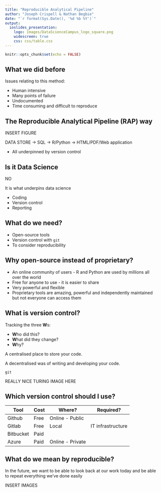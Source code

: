 ```yaml
---
title: "Reproducible Analytical Pipeline"
author: "Joseph Crispell & Nathan Begbie"
date: "`r format(Sys.Date(), '%d %b %Y')`"
output: 
  ioslides_presentation:
    logo: Images/DataScienceCampus_logo_square.png
    widescreen: true
    css: css/table.css
---
```


```r
knitr::opts_chunk$set(echo = FALSE)
```

<!-- Extra custom code to add "OFFICIAL" into the header -->

<script src="https://ajax.googleapis.com/ajax/libs/jquery/1.12.2/jquery.min.js"></script>

<script>
    $(document).ready(function() {
      $('slide:not(.title-slide, .backdrop, .segue)').append('<header label=\"OFFICIAL\"></header>');    
    })
</script>

<style>
  header:after {
    content: attr(label);
    font-size: 12pt;
    position: absolute;
    top: 10px;
    left: 10px;
    line-height: 1.9;
  }
</style>

<!-- END custom code block for header -->


<!-- TO DO

- Copy in content from Nathan's slides
- Thinking of hypothetical project to update into RAP - refer to throughout

-->

## What we did before

Issues relating to this method:

- Human intensive
- Many points of failure
- Undocumented
- Time consuming and difficult to reproduce

## The Reproducible Analytical Pipeline (RAP) way

INSERT FIGURE

DATA STORE -> SQL -> R/Python -> HTML/PDF/Web application

- All underpinned by version control

## Is it Data Science

NO

It is what underpins data science

- Coding
- Version control
- Reporting

## What do we need?

- Open-source tools
- Version control with `git`
- To consider reproducibility
  
## Why open-source instead of proprietary?

- An online community of users - R and Python are used by millions all over the world
- Free for anyone to use - it is easier to share
- Very powerful and flexible
- Proprietary tools are amazing, powerful and independently maintained but not everyone can access them


## What is version control?

Tracking the three **W**s:

- **W**ho did this?
- **W**hat did they change?
- **W**hy?

A centralised place to store your code.

A decentralised was of writing and developing your code.

`git`

REALLY NICE TURING IMAGE HERE

## Which version control should I use?

| Tool      | Cost | Where?           | Required?         |
| --------- | ---- | ---------------- | ----------------- |
| Github    | Free | Online - Public  |                   |
| Gitlab    | Free | Local            | IT infrastructure |
| Bitbucket | Paid |                  |                   |
| Azure     | Paid | Online - Private |                   |

## What do we mean by reproducible?

In the future, we want to be able to look back at our work today and be able to repeat everything we've done easily

INSERT IMAGES

## 




